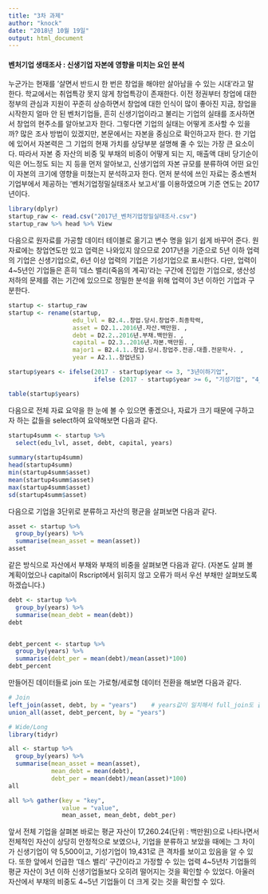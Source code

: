 ```yaml
---
title: "3차 과제"
author: "knock"
date: "2018년 10월 19일"
output: html_document
---
```


#### 벤처기업 생태조사 : 신생기업 자본에 영향을 미치는 요인 분석

 
 누군가는 현재를 '살면서 반드시 한 번은 창업을 해야만 살아남을 수 있는 시대'라고 말한다. 학교에서는 취업특강 못지 않게 창업특강이 존재한다. 이전 정권부터 창업에 대한 정부의 관심과 지원이 꾸준히 상승하면서 창업에 대한 인식이 많이 좋아진 지금, 창업을 시작한지 얼마 안 된 벤처기업들, 흔히 신생기업이라고 불리는 기업의 실태를 조사하면서 창업의 현주소를 알아보고자 한다.
 그렇다면 기업의 실태는 어떻게 조사할 수 있을까? 많은 조사 방법이 있겠지만, 본문에서는 자본을 중심으로 확인하고자 한다. 한 기업에 있어서 자본력은 그 기업의 현재 가치를 상당부분 설명해 줄 수 있는 가장 큰 요소이다. 따라서 자본 중 자산의 비중 및 부채의 비중이 어떻게 되는 지, 매출액 대비 당기순이익은 어느정도 되는 지 등을 먼저 알아보고, 신생기업의 자본 규모를 분류하여 어떤 요인이 자본의 크기에 영향을 미쳤는지 분석하고자 한다.
 먼저 분석에 쓰인 자료는 중소벤처기업부에서 제공하는 '벤처기업정밀실태조사 보고서'를 이용하였으며 기준 연도는 2017년이다.
 
```r
library(dplyr)
startup_raw <- read.csv("2017년_벤처기업정밀실태조사.csv")
startup_raw %>% head %>% View
```
 
 다음으로 원자료를 가공할 데이터 테이블로 옮기고 변수 명을 읽기 쉽게 바꾸어 준다. 원자료에는 창업연도만 있고 업력은 나와있지 않으므로 2017년을 기준으로 5년 이하 업력의 기업은 신생기업으로, 6년 이상 업력의 기업은 기성기업으로 표시한다. 다만, 업력이 4~5년인 기업들은 흔히 '데스 밸리(죽음의 계곡)'라는 구간에 진입한 기업으로, 생산성 저하의 문제를 겪는 기간에 있으므로 정밀한 분석을 위해 업력이 3년 이하인 기업과 구분한다.
 
```r
startup <- startup_raw
startup <- rename(startup,
                  edu_lvl = B2.4..창업.당시.창업주.최종학력,
                  asset = D2.1..2016년.자산.백만원. ,
                  debt = D2.2..2016년.부채.백만원. ,
                  capital = D2.3..2016년.자본.백만원. ,
                  major1 = B2.4.1..창업.당시.창업주.전공.대졸.전문학사. ,
                  year = A2.1..창업년도)

startup$years <- ifelse(2017 - startup$year <= 3, "3년이하기업",
                        ifelse (2017 - startup$year >= 6, "기성기업", "4_5년기업"))

table(startup$years)
```
 
 
 다음으로 전체 자료 요약을 한 눈에 볼 수 있으면 좋겠으나, 자료가 크기 때문에 구하고자 하는 값들을 select하여 요약해보면 다음과 같다.
 
```r
startup4summ <- startup %>%
  select(edu_lvl, asset, debt, capital, years)
  
summary(startup4summ)
head(startup4summ)
min(startup4summ$asset)
mean(startup4summ$asset)
max(startup4summ$asset)
sd(startup4summ$asset)
```
 
 
 다음으로 기업을 3단위로 분류하고 자산의 평균을 살펴보면 다음과 같다.
 
```r
asset <- startup %>% 
  group_by(years) %>% 
  summarise(mean_asset = mean(asset))
asset
```
 
 같은 방식으로 자산에서 부채와 부채의 비중을 살펴보면 다음과 같다.
 (자본도 살펴 볼 계획이었으나 capital이 Rscript에서 읽히지 않고 오류가 떠서 우선 부채만 살펴보도록 하겠습니다.)

```r

debt <- startup %>% 
  group_by(years) %>% 
  summarise(mean_debt = mean(debt))
debt


debt_percent <- startup %>% 
  group_by(years) %>% 
  summarise(debt_per = mean(debt)/mean(asset)*100)
debt_percent
```

 만들어진 데이터들로 join 또는 가로형/세로형 데이터 전환을 해보면 다음과 같다.
 
```r
# Join
left_join(asset, debt, by = "years")    # years값이 일치해서 full_join도 같은 값이 나온다.
union_all(asset, debt_percent, by = "years")

# Wide/Long
library(tidyr)

all <- startup %>% 
  group_by(years) %>% 
  summarise(mean_asset = mean(asset),
            mean_debt = mean(debt),
            debt_per = mean(debt)/mean(asset)*100)
all

all %>% gather(key = "key",
               value = "value",
               mean_asset, mean_debt, debt_per)
```
 


 앞서 전체 기업을 살펴본 바로는 평균 자산이 17,260.24(단위 : 백만원)으로 나타나면서 전체적인 자산이 상당히 안정적으로 보였으나, 기업을 분류하고 보았을 때에는 그 차이가 신생기업이 약 5,500이고, 기성기업이 19,431로 큰 격차를 보이고 있음을 알 수 있다. 또한 앞에서 언급한 '데스 밸리' 구간이라고 가정할 수 있는 업력 4~5년차 기업들의 평균 자산이 3년 이하 신생기업들보다 오히려 떨어지는 것을 확인할 수 있었다. 아울러 자산에서 부채의 비중도 4~5년 기업들이 더 크게 갖는 것을 확인할 수 있다.

